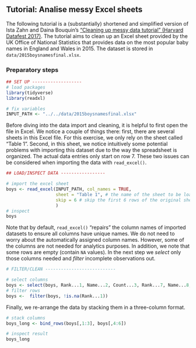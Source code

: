 ## Tutorial: Analise messy Excel sheets

The following tutorial is a (substantially) shortened and simplified version of Ista Zahn and Daina Bouquin's ["Cleaning up messy data tutorial" (Harvard Datafest 2017)](https://rawgit.com/izahn/R-data-cleaning/master/dataCleaning.html). The tutorial aims to clean up an Excel sheet provided by the UK Office of National Statistics that provides data on the most popular baby names in England and Wales in 2015. The dataset is stored in `data/2015boysnamesfinal.xlsx`.

### Preparatory steps

```r
## SET UP -------------------
# load packages
library(tidyverse)
library(readxl)

# fix variables
INPUT_PATH <- "../../data/2015boysnamesfinal.xlsx"
```

Before diving into the data import and cleaning, it is helpful to first open the file in Excel. We notice a couple of things there: first, there are several sheets in this Excel file. For this exercise, we only rely on the sheet called "Table 1". Second, in this sheet, we notice intuitively some potential problems with importing this dataset due to the way the spreadsheet is organized. The actual data entries only start on row 7. These two issues can be considered when importing the data with `read_excel()`.

```r
## LOAD/INSPECT DATA -----------------

# import the excel sheet
boys <- read_excel(INPUT_PATH, col_names = TRUE,
                   sheet = "Table 1", # the name of the sheet to be loaded into R
                   skip = 6 # skip the first 6 rows of the original sheet,
                   )
# inspect
boys
```

Note that by default, `read_excel()` "repairs" the column names of imported datasets to ensure all columns have unique names. We do not need to worry about the automatically assigned column names. However, some of the columns are not needed for analytics purposes. In addition, we note that some rows are empty (contain `NA` values). In the next step we *select* only those columns needed and *filter* incomplete observations out.

```r
# FILTER/CLEAN ---------------------------

# select columns
boys <- select(boys, Rank...1, Name...2, Count...3, Rank...7, Name...8, Count...9)
# filter rows
boys <-  filter(boys, !is.na(Rank...1))
```

Finally, we re-arrange the data by stacking them in a three-column format.

```r

# stack columns
boys_long <- bind_rows(boys[,1:3], boys[,4:6])

# inspect result
boys_long
```
